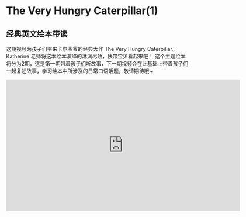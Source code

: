 # The Very Hungry Caterpillar(1)

## 经典英文绘本带读

这期视频为孩子们带来卡尔爷爷的经典大作 The Very Hungry Caterpillar。
Katherine 老师将这本绘本演绎的淋漓尽致，快带宝贝看起来吧！
这个主题绘本将分为2期，这是第一期带着孩子们听故事，下一期视频会在此基础上带着孩子们一起复述故事，学习绘本中所涉及的日常口语话题，敬请期待哦~


<iframe
  src="https://player.bilibili.com/player.html?bvid=BV1Ts4y1r7rQ&cid=1&page=1"
  scrolling="no"
  border="0"
  frameborder="no"
  framespacing="0"
  allowfullscreen="true"
  width="640"
  height="360"
></iframe>
